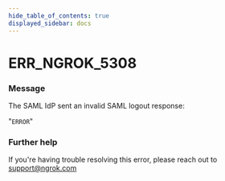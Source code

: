 ```yaml
---
hide_table_of_contents: true
displayed_sidebar: docs
---
```



# ERR_NGROK_5308

### Message

The SAML IdP sent an invalid SAML logout response:

"`ERROR`"

<ErrorDetails error="err_ngrok_5308" />

### Further help

If you're having trouble resolving this error, please reach out to [support@ngrok.com](mailto:support@ngrok.com?subject=Help%20with%20ERR_NGROK_5308)

